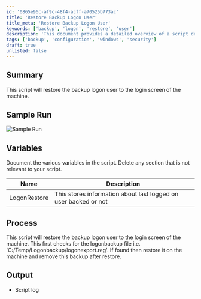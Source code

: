 ```yaml
---
id: '0865e96c-af9c-48f4-acff-a70525b773ac'
title: 'Restore Backup Logon User'
title_meta: 'Restore Backup Logon User'
keywords: ['backup', 'logon', 'restore', 'user']
description: 'This document provides a detailed overview of a script designed to restore the backup logon user to the login screen of a machine. It includes sample runs, variable documentation, and a description of the process involved in checking and restoring the logon backup file.'
tags: ['backup', 'configuration', 'windows', 'security']
draft: true
unlisted: false
---
```

## Summary

This script will restore the backup logon user to the login screen of the machine.

## Sample Run

![Sample Run](../../static/img/Last-Signed-in-User---Restore/image_1.png)

## Variables

Document the various variables in the script. Delete any section that is not relevant to your script.

| Name          | Description                                               |
|---------------|-----------------------------------------------------------|
| LogonRestore  | This stores information about last logged on user backed or not |

## Process

This script will restore the backup logon user to the login screen of the machine. This first checks for the logonbackup file i.e. 'C:/Temp/Logonbackup/logonexport.reg'. If found then restore it on the machine and remove this backup after restore.

## Output

- Script log













